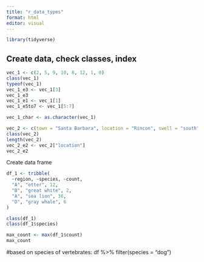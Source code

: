 ```yaml
---
title: "r_data_types"
format: html
editor: visual
---
```


```r
library(tidyverse)
```

## Create data, check classes, index

```r
vec_1 <- c(2, 5, 9, 10, 8, 12, 1, 0)
class(vec_1)
typeof(vec_1)
vec_1_e3 <- vec_1[3]
vec_1_e3
vec_1_e1 <- vec_1[1]
vec_1_e5to7 <- vec_1[5:7]

vec_1_char <- as.character(vec_1)

vec_2 <- c(town = "Santa Barbara", location = "Rincon", swell = "south")
class(vec_2)
length(vec_2)
vec_2_e2 <- vec_2["location"]
vec_2_e2
```

Create data frame

```r
df_1 <- tribble(
  ~region, ~species, ~count,
  "A", "otter", 12,
  "B", "great white", 2,
  "A", "sea lion", 36,
  "D", "gray whale", 6
)

class(df_1)
class(df_1$species)

max_count <- max(df_1$count)
max_count

```

#based on species of vertebrates: df %\>% filter(species = "dog")
